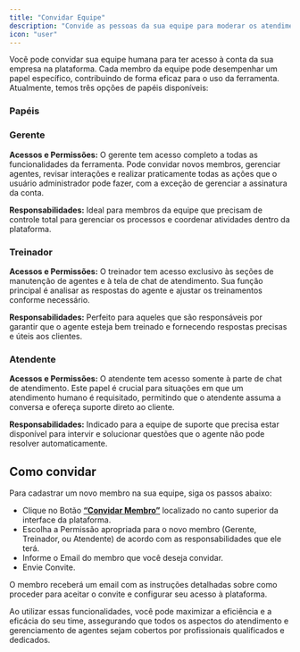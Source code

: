 ```yaml
---
title: "Convidar Equipe"
description: "Convide as pessoas da sua equipe para moderar os atendimentos"
icon: "user"
---
```


Você pode convidar sua equipe humana para ter acesso à conta da sua empresa na plataforma. Cada membro da equipe pode desempenhar um papel específico, contribuindo de forma eficaz para o uso da ferramenta. Atualmente, temos três opções de papéis disponíveis:

### Papéis

### **Gerente**

**Acessos e Permissões:** O gerente tem acesso completo a todas as funcionalidades da ferramenta. Pode convidar novos membros, gerenciar agentes, revisar interações e realizar praticamente todas as ações que o usuário administrador pode fazer, com a exceção de gerenciar a assinatura da conta.

**Responsabilidades:** Ideal para membros da equipe que precisam de controle total para gerenciar os processos e coordenar atividades dentro da plataforma.

### Treinador

**Acessos e Permissões:** O treinador tem acesso exclusivo às seções de manutenção de agentes e à tela de chat de atendimento. Sua função principal é analisar as respostas do agente e ajustar os treinamentos conforme necessário.

**Responsabilidades:** Perfeito para aqueles que são responsáveis por garantir que o agente esteja bem treinado e fornecendo respostas precisas e úteis aos clientes.

### Atendente

**Acessos e Permissões:** O atendente tem acesso somente à parte de chat de atendimento. Este papel é crucial para situações em que um atendimento humano é requisitado, permitindo que o atendente assuma a conversa e ofereça suporte direto ao cliente.

**Responsabilidades:** Indicado para a equipe de suporte que precisa estar disponível para intervir e solucionar questões que o agente não pode resolver automaticamente.

## Como convidar

Para cadastrar um novo membro na sua equipe, siga os passos abaixo:

- Clique no Botão [**“Convidar Membro”**](https://app.gptmaker.ai/browse/team) localizado no canto superior da interface da plataforma.
- Escolha a Permissão apropriada para o novo membro (Gerente, Treinador, ou Atendente) de acordo com as responsabilidades que ele terá.
- Informe o Email do membro que você deseja convidar.
- Envie Convite.

O membro receberá um email com as instruções detalhadas sobre como proceder para aceitar o convite e configurar seu acesso à plataforma.

Ao utilizar essas funcionalidades, você pode maximizar a eficiência e a eficácia do seu time, assegurando que todos os aspectos do atendimento e gerenciamento de agentes sejam cobertos por profissionais qualificados e dedicados.